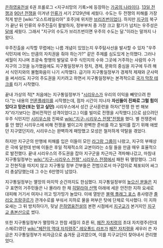 [[은하영웅전설]] 6권 프롤로그 <지구쇠망의 기록>에 등장하는 [[가공의 나라]]이다. [[13일 전쟁]]과 [[90년 전쟁]]을 이겨낸 [[인류]]가 서기 2129년에 세웠다. 수도는 두 전쟁의 피해를 가장 적게 받은 [wiki:"오스트레일리아" 호주]에 위치한 [[브리즈번]]이었다. 하지만 [[지구]]의 복구가 끝난 뒤 인류의 우주진출이 활발하자, 정부부처 중 가장 크고 활기가 넘치는 우주성은 [[달]]에 세웠다. 그래서 "지구의 수도가 브리즈번이면 우주의 수도는 달."이라는 말까지 나왔다.

우주진출을 시작할 무렵에는 나름 개념이 있었는지 우주탐사선을 발사할 수 있자 "우주 식민지에 어느 만큼의 자치권을 줘야 하는가?" 같은 주제를 심도있게 논의했다. 그러나 세월이 지나며 초광속 항행의 발달로 우주 식민지의 수와 그곳에 거주하는 사람의 수가 지구의 그것을 능가했음에도 지구통일정부가 정치, 경제, 문화의 중심을 지구에 두려 해서 식민지와의 불협화음이 나기 시작했다. 급기야 지구통일정부가 경제적 제재와 군사력을 써서라도 지구의 주도권을 지키려고 하면서 지구통일정부는 본격적으로 [[국가 막장 테크]]를 타기 시작했다.

끝내 가상의 적[* 처음에는 지구통일정부가 "[[시리우스]]가 우리의 이익을 빼앗으려 한다."는 내용의 [[언론플레이]]를 시작했는데, 점차 시간이 지나자 '''자신들이 진짜로 그럴 힘이 있다고 믿은(또는 믿고 싶던)''' 시리우스에서 성간 군사훈련을 하자("전쟁 한 번 해보자"라기보다는 경비전적인 성격이었다고.) 이를 빌미로 전쟁을 시작했다.]으로 삼으려던 우주 식민지인 [[시리우스]]와 진짜로 [[wiki:"지구-시리우스 전쟁"전쟁]]을 했다. 별 전쟁준비를 안 했던 시리우스에 비해 전쟁을 벌이고자 완벽한 준비를 하고 빌미를 잡기 위해 애썼던 지구였던지라, 시리우스는 완벽하게 패망했고 모성은 철저하게 약탈을 겪었다.

하지만 지구군의 만행에 피해를 입은 이들이 모인 [[라그랑 그룹]]이 나왔고, 지구의 부패상은 극에 달한데 반에 이들은 후일 적재적소의 교본이라는 소릴 들을 만큼 매우 효율적으로 발전했다. 끝내 시리우스의 주도권을 잡아 지구군을 차근차근 격파해나갔고, 마침내 지구통일정부는 [[wiki:"지구-시리우스 전쟁" 시리우스 전쟁]]에서 패한 뒤 멸망했다. 그리고 전현직을 따지지 않고 지구통일 정부 간부들은 전범으로서 마구잡이로 체포되어 싸그리 총살당했는데 그 수는 6만명이 넘었다.

지구통일정부는 멸망의 마지막 순간까지도 한심했다. 지구통일정부의 [[높으신 분들]]은 지구 표면의 거주민들은 나 몰라라 한 채 [[히말라야 산맥]] 아래에 세운 안전한 지하 요새로 대피해 거기서 여자나 끼고 띵가띵가 놀았다. 이에 열받은 [[블랙 플래그 포스]] 총사령관 [[졸리오 프랑쿠르]]가 관개수로를 부숴서 지하로 물을 퍼부은 탓에 단체로 익사했다. 이 지하요새는 그 뒤 방치하다가, 뒷날 [[은하영웅전설]]의 본편 시점에서 [[지구교]]가 본거지인 [[지구교 총본산]]으로 썼다.

또한 지구통일정부가 멸망하고 한참 세월이 흐른 뒤, [[페잔 자치령]]의 초대 자치령주(란데스헤르)였던 [[wiki:"페잔의 역대 자치령주" 레오폴드 라프]]가 [[페잔 자치령]]을 세우러 쓴 자금은 지구통일정부가 비자금으로 숨겨둔 금괴였으며, 이를 지구교단이 찾아내서 관리했었다.
